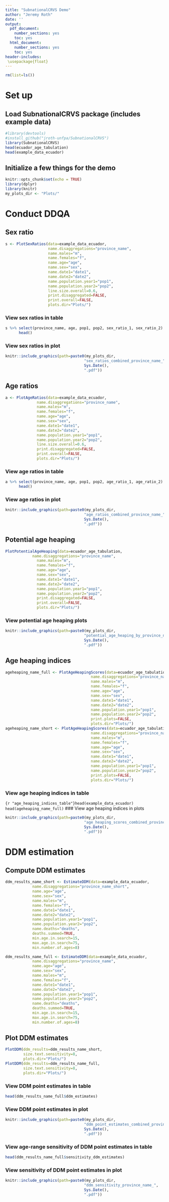 ```yaml
---
title: "SubnationalCRVS Demo"
author: "Jeremy Roth"
date: ''
output:
  pdf_document:
    number_sections: yes
    toc: yes
  html_document:
    number_sections: yes
    toc: yes
header-includes:
 \usepackage{float}
---
```


```r
rm(list=ls())
```

# Set up
## Load SubnationalCRVS package (includes example data)
```r
#library(devtools)
#install_github("jroth-unfpa/SubnationalCRVS")
library(SubnationalCRVS)
head(ecuador_age_tabulation)
head(example_data_ecuador)
```

## Initialize a few things for the demo
```r
knitr::opts_chunk$set(echo = TRUE)
library(dplyr)
library(knitr)
my_plots_dir <- "Plots/"
```

# Conduct DDQA
## Sex ratio
```r
s <- PlotSexRatios(data=example_data_ecuador,
                   name.disaggregations="province_name",
                   name.males="m",
                   name.females="f",
                   name.age="age",
                   name.sex="sex",
                   name.date1="date1",
                   name.date2="date2",
                   name.population.year1="pop1",
                   name.population.year2="pop2",
                   line.size.overall=0.6,
                   print.disaggregated=FALSE,
                   print.overall=FALSE,
                   plots.dir="Plots/")
```
### View sex ratios in table
```r
s %>% select(province_name, age, pop1, pop2, sex_ratio_1, sex_ratio_2) %>%
      head()
```

### View sex ratios in plot 
```r
knitr::include_graphics(path=paste0(my_plots_dir,
                                   "sex_ratios_combined_province_name_",
                                   Sys.Date(),
                                   ".pdf"))
```

## Age ratios
```r
a <- PlotAgeRatios(data=example_data_ecuador,
              name.disaggregations="province_name",
              name.males="m",
              name.females="f",
              name.age="age",
              name.sex="sex",
              name.date1="date1",
              name.date2="date2",
              name.population.year1="pop1",
              name.population.year2="pop2",
              line.size.overall=0.6,
              print.disaggregated=FALSE,
              print.overall=FALSE,
              plots.dir="Plots/")
```
### View age ratios in table
```r
a %>% select(province_name, age, pop1, pop2, age_ratio_1, age_ratio_2) %>%
      head()
```
### View age ratios in plot
```r
knitr::include_graphics(path=paste0(my_plots_dir,
                                   "age_ratios_combined_province_name_",
                                   Sys.Date(),
                                   ".pdf"))

```

## Potential age heaping
```r
PlotPotentialAgeHeaping(data=ecuador_age_tabulation,
            name.disaggregations="province_name",
              name.males="m",
              name.females="f",
              name.age="age",
              name.sex="sex",
              name.date1="date1",
              name.date2="date2",
              name.population.year1="pop1",
              name.population.year2="pop2",
              print.disaggregated=FALSE,
              print.overall=FALSE,
              plots.dir="Plots/")
```

### View potential age heaping plots
```r
knitr::include_graphics(path=paste0(my_plots_dir,
                                   "potential_age_heaping_by_province_name_",
                                   Sys.Date(),
                                   ".pdf"))

```

## Age heaping indices
```r
ageheaping_name_full <- PlotAgeHeapingScores(data=ecuador_age_tabulation,
                                      name.disaggregations="province_name",
                                      name.males="m",
                                      name.females="f",
                                      name.age="age",
                                      name.sex="sex",
                                      name.date1="date1",
                                      name.date2="date2",
                                      name.population.year1="pop1",
                                      name.population.year2="pop2",
                                      print.plots=FALSE,
                                      plots.dir="Plots/")
ageheaping_name_short <- PlotAgeHeapingScores(data=ecuador_age_tabulation,
                                      name.disaggregations="province_name",
                                      name.males="m",
                                      name.females="f",
                                      name.age="age",
                                      name.sex="sex",
                                      name.date1="date1",
                                      name.date2="date2",
                                      name.population.year1="pop1",
                                      name.population.year2="pop2",
                                      print.plots=FALSE,
                                      plots.dir="Plots/")
```
### View age heaping indices in table
```{r "age_heaping_indices_table"}head(example_data_ecuador)
head(ageheaping_name_full)
```
### View age heaping indices in plots
```r
knitr::include_graphics(path=paste0(my_plots_dir,
                                   "age_heaping_scores_combined_province_name_short_",
                                   Sys.Date(),
                                   ".pdf"))
```

# DDM estimation
## Compute DDM estimates
```r
ddm_results_name_short <- EstimateDDM(data=example_data_ecuador, 
            name.disaggregations="province_name_short",
            name.age="age",
            name.sex="sex",
            name.males="m",
            name.females="f",
            name.date1="date1",
            name.date2="date2",
            name.population.year1="pop1",
            name.population.year2="pop2",
            name.deaths="deaths",
            deaths.summed=TRUE,
            min.age.in.search=15,
            max.age.in.search=75,
            min.number.of.ages=8)

ddm_results_name_full <- EstimateDDM(data=example_data_ecuador, 
            name.disaggregations="province_name",
            name.age="age",
            name.sex="sex",
            name.males="m",
            name.females="f",
            name.date1="date1",
            name.date2="date2",
            name.population.year1="pop1",
            name.population.year2="pop2",
            name.deaths="deaths",
            deaths.summed=TRUE,
            min.age.in.search=15,
            max.age.in.search=75,
            min.number.of.ages=8)
```
## Plot DDM estimates
```r
PlotDDM(ddm_results=ddm_results_name_short,
        size.text.sensitivity=8,
        plots.dir="Plots/")
PlotDDM(ddm_results=ddm_results_name_full,
        size.text.sensitivity=8,
        plots.dir="Plots/")
```

### View DDM point estimates in table 
```r
head(ddm_results_name_full$ddm_estimates)
```
### View DDM point estimates in plot
```r
knitr::include_graphics(path=paste0(my_plots_dir,
                                   "ddm_point_estimates_combined_province_name_short_",
                                   Sys.Date(),
                                   ".pdf"))
```

### View age-range sensitivity of DDM point estimates in table 
```r
head(ddm_results_name_full$sensitivity_ddm_estimates)
```

### View sensitivity of DDM point estimates in plot
```r
knitr::include_graphics(path=paste0(my_plots_dir,
                                   "ddm_sensitivity_province_name_",
                                   Sys.Date(),
                                   ".pdf"))
```


